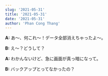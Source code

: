 ```yaml
---
slug: '2021-05-31'
title: '2021-05-31'
date: '2021-05-31'
author: 'Phan Cong Thang'
---
```


**A:** あ〜、何これ〜！データ全部消えちゃったよ〜。

**B:** え〜？どうして？

**A:** わかんないけど、急に画面が真っ暗になって。

**B:** バックアップとってなかったの？
